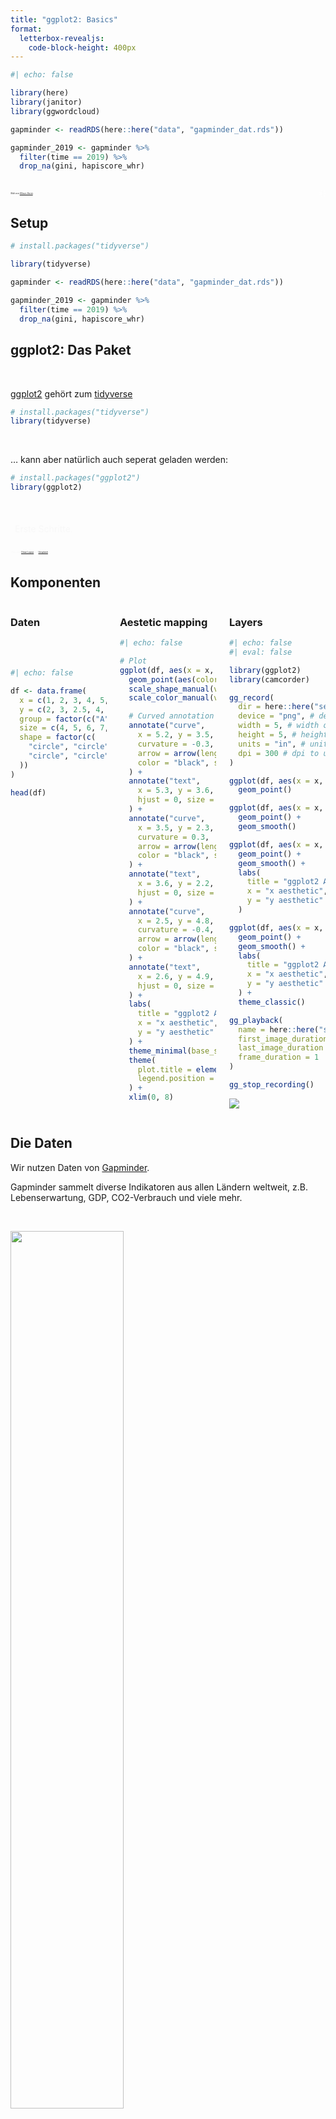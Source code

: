 ```yaml
---
title: "ggplot2: Basics"
format: 
  letterbox-revealjs:
    code-block-height: 400px
---
```



```r
#| echo: false

library(here)
library(janitor)
library(ggwordcloud)

gapminder <- readRDS(here::here("data", "gapminder_dat.rds"))

gapminder_2019 <- gapminder %>%
  filter(time == 2019) %>%
  drop_na(gini, hapiscore_whr)

```

## {background-image="images/ggplot_art.png" background-size="1160px" background-position="15%"}

::: {.absolute right="0.5%" bottom="0.5%" style="font-size:0.25em; padding: 0.15em 0.15em; background-color: rgba(255, 255, 255 .7); backdrop-filter: blur(5px); box-shadow: 0 0 1rem 0 rgba(255, 255, 255 .5); border-radius: 2. 5px;"}

Bild von [Allison Horst](https://allisonhorst.com/r-packages-functions).
:::

## Setup

```r
# install.packages("tidyverse")

library(tidyverse)

gapminder <- readRDS(here::here("data", "gapminder_dat.rds"))

gapminder_2019 <- gapminder %>%
  filter(time == 2019) %>%
  drop_na(gini, hapiscore_whr)
```


## ggplot2: Das Paket

\

[ggplot2](https://ggplot2.tidyverse.org/) gehört zum [tidyverse](https://www.tidyverse.org/)

```r
# install.packages("tidyverse")
library(tidyverse)
```

\

... kann aber natürlich auch seperat geladen werden:

```r
# install.packages("ggplot2")
library(ggplot2)
```

##  {background-image="images/babyfeet.jpg" background-size="1225px"}

::: {.absolute right="1.5%" top="1.5%" style="padding: 0.5em 0.5em; background-color: rgba(255, 255, 255, 0); backdrop-filter: blur(0px); box-shadow: 0 0 0rem 0 rgba(255, 255, 255, 0); color:#F8F8F8;"}
Erste Schritte.
:::


::: {.absolute right="0%" bottom="0%" style="font-size:0.25em; padding: 0.5em 0.5em; background-color: rgba(255, 255, 255, 0); backdrop-filter: blur(0px); box-shadow: 0 0 0rem 0 rgba(255, 255, 255, 0); color:#F8F8F8;"}

Foto von <a href="https://unsplash.com/de/@omarlopez1?utm_content=creditCopyText&utm_medium=referral&utm_source=unsplash">Omar Lopez</a> auf <a href="https://unsplash.com/de/fotos/person-die-babyfusse-halt-vTknj2OxDVg?utm_content=creditCopyText&utm_medium=referral&utm_source=unsplash">Unsplash</a>
:::


## Komponenten

:::: {.columns}

::: {.column width="33%"}
### Daten

\
\

```r
#| echo: false

df <- data.frame(
  x = c(1, 2, 3, 4, 5, 2, 3, 4, 1.5, 4.5),
  y = c(2, 3, 2.5, 4, 3, 1, 1.5, 2, 4.5, 1),
  group = factor(c("A", "A", "A", "A", "A", "B", "B", "B", "C", "C")),
  size = c(4, 5, 6, 7, 8, 3, 4, 3, 5, 6),
  shape = factor(c(
    "circle", "circle", "circle", "circle", "circle",
    "circle", "circle", "circle", "triangle", "triangle"
  ))
)

head(df)
```

:::

::: {.column width="33%"}
### Aestetic mapping

```r
#| echo: false

# Plot
ggplot(df, aes(x = x, y = y)) +
  geom_point(aes(color = group, size = size, shape = shape), alpha = 0.8) +
  scale_shape_manual(values = c(circle = 16, triangle = 17)) +
  scale_color_manual(values = c("A" = "#1b9e77", "B" = "#7570b3", "C" = "#d95f02")) +

  # Curved annotation arrows (thicker)
  annotate("curve",
    x = 5.2, y = 3.5, xend = 5, yend = 3,
    curvature = -0.3,
    arrow = arrow(length = unit(0.25, "cm")),
    color = "black", size = 0.9
  ) +
  annotate("text",
    x = 5.3, y = 3.6, label = "color aesthetic",
    hjust = 0, size = 5, fontface = "bold"
  ) +
  annotate("curve",
    x = 3.5, y = 2.3, xend = 3, yend = 2.5,
    curvature = 0.3,
    arrow = arrow(length = unit(0.25, "cm")),
    color = "black", size = 0.9
  ) +
  annotate("text",
    x = 3.6, y = 2.2, label = "size aesthetic",
    hjust = 0, size = 5, fontface = "bold"
  ) +
  annotate("curve",
    x = 2.5, y = 4.8, xend = 1.5, yend = 4.5,
    curvature = -0.4,
    arrow = arrow(length = unit(0.25, "cm")),
    color = "black", size = 0.9
  ) +
  annotate("text",
    x = 2.6, y = 4.9, label = "shape aesthetic",
    hjust = 0, size = 5, fontface = "bold"
  ) +
  labs(
    title = "ggplot2 Aesthetics",
    x = "x aesthetic",
    y = "y aesthetic"
  ) +
  theme_minimal(base_size = 14) +
  theme(
    plot.title = element_text(face = "bold", hjust = 0.5),
    legend.position = "none"
  ) +
  xlim(0, 8)
```


:::

::: {.column width="33%"}
### Layers

```r
#| echo: false
#| eval: false

library(ggplot2)
library(camcorder)

gg_record(
  dir = here::here("sessions", "ggplot_intro", "images", "camcorder"), # where to save the recording
  device = "png", # device to use to save images
  width = 5, # width of saved image
  height = 5, # height of saved image
  units = "in", # units for width and height
  dpi = 300 # dpi to use when saving image
)

ggplot(df, aes(x = x, y = y)) +
  geom_point()

ggplot(df, aes(x = x, y = y)) +
  geom_point() +
  geom_smooth()

ggplot(df, aes(x = x, y = y)) +
  geom_point() +
  geom_smooth() +
  labs(
    title = "ggplot2 Aesthetics",
    x = "x aesthetic",
    y = "y aesthetic"
  )

ggplot(df, aes(x = x, y = y)) +
  geom_point() +
  geom_smooth() +
  labs(
    title = "ggplot2 Aesthetics",
    x = "x aesthetic",
    y = "y aesthetic"
  ) +
  theme_classic()

gg_playback(
  name = here::here("sessions" ,"ggplot_intro", "images", "layers.gif"),
  first_image_duration = 0.01,
  last_image_duration = 1,
  frame_duration = 1
)

gg_stop_recording()
```

![](./images/layers.gif)

:::
::::


## Die Daten

Wir nutzen Daten von [Gapminder](https://www.gapminder.org/data/).  

::: {.callout-note}
Gapminder sammelt diverse Indikatoren aus allen Ländern weltweit, z.B. Lebenserwartung, GDP, CO2-Verbrauch und viele mehr. 
:::

\

![](./images/bubbleplot.png){width=60% fig-align="center"}


## Die Daten

Zuerst schauen wir uns nur eins der Jahre genauer an:


```r
gapminder <- readRDS(here::here("data", "gapminder_dat.rds"))

gapminder_2019 <- gapminder %>%
  filter(time == 2019) %>%
  drop_na(gini, hapiscore_whr)
```


::: {.columns}
::: {.column width="50%"}
[Gini-Koeffizient]{.highlight}  

- 0 = perfekte Gleichheit (alle haben gleich viel)
- 100 = perfekte Ungleichheit (eine Person hat alles)
:::

::: {.column width="50%"}
[Happiness-Score]{.highlight} (Cantril-Leiter)

- 0 = Schlechtestest mögliche Leben.
- 100 = Bestmöglichstes Leben.

:::
:::

## Start: `ggplot()`
```r
#| output-location: column

ggplot()
```


## 1. Daten

```r
#| output-location: column
ggplot(data = gapminder_2019)
```


## 2. Aesthetic mapping 

:::: {.columns}

::: {.column width="60%"}
\
\
\

[Verknüpfen]{.highlight} von Spalten im Datensatz mit [visuellen Eigenschaften]{.highlight}:

```r
#| eval: false

mapping =  aes()
```
:::

::: {.column width="40%"}


|Argument|Aesthetic|
|--------|---------|
|`x`       |x-Achse  |
|`y`       |y-Achse  |
|`color`   |Farbe    |
|`fill`    |Füllfarbe|
|`shape`   |Form     |
|`size`    |Größe    |
|`alpha`   |Transparenz|
|`group`  |Gruppe|

: {.striped}

:::
::::

::: {.callout-tip}
[Umfangreicherer Überblick](https://ggplot2.tidyverse.org/articles/ggplot2-specs.html) über mögliche Aestethics. 
:::

## Aesthetic mapping: Achsen 

```r
#| output-location: column
#| code-line-numbers: "3"

ggplot(
  data = gapminder_2019,
  mapping = aes(x = gini, y = hapiscore_whr)
)
```

## 3. Geometric Layers

:::: {.columns}

::: {.column width="60%"}
\
\
\

Verschiedene Layers ([geoms]{.highlight}) werden übereinandergelegt: 

```r
#| eval: false
geom_point() + 
geom_line() + 
...
```
:::

::: {.column width="40%"}

\

|Argument|Aesthetic|
|--------|---------|
|`geom_point()`       |Punkte  |
|`geom_line()`       |Linien|
|`geom_histogram()`   |Histogramm    |
|`geom_text()`    |Text|
|`geom_boxplot()`   |Boxplot|

: {.striped}



:::
::::

\
\

::: {.callout-tip}
[Umfangreicherer Überblick](https://stulp.gmw.rug.nl/dataviz/ggplotgeoms.html) über mögliche Geoms.
:::

## Layers: Punkte

```r
#| output-location: column
#| code-line-numbers: "5"

ggplot(
  data = gapminder_2019,
  mapping = aes(x = gini, y = hapiscore_whr)
  ) +
  geom_point()
```


## 

::: {.panel-tabset}

### 🏋 Übung

\
\

::: {.exercise}
Das reicht schon, um einen eigenen ersten Plot zu erstellen. 
Nutzt die `gapminder` Daten und wählt zwei numerische Variablen aus.

:::

### Einige Vorschläge

::: {.columns}
::: {.column width = "50%"}
```r
str(gapminder)
```
:::
::: {.column width = "50%"}

- Jahre: `time`
- Teilzeitbeschäftigung: `part_time_employ_...`
- Gini-Index: `gini`
- Happiness-Score: `hapiscore_whr`
- Co2-Ausstoß pro Kopf: `co2_pcap`
- GDP pro Kopf (inflation-adjusted): `gdp_pcap` 

Wenn eine eurer Variablen nicht `time` ist, wählt euch am besten ein Jahr aus, dass ihr euch anschaut. 

```r
#| code-fold: true

gapminder_2019 <- gapminder %>%
  filter(time == 2019) %>%
  drop_na(gini, hapiscore_whr)
```

:::
:::
:::

## 

::: {.panel-tabset}

### 🏋 Übung
::: {.exercise}
Erstellt daraus einen Scatterplot. Gibt es einen Zusammenhang zwischen euren Variablen? 
:::


### Lösung

```r
#| output-location: column

ggplot(
  data = gapminder_2019,
  mapping = aes(
    x = gini,
    y = hapiscore_whr
  )
) +
  geom_point()
```

Länder mit niedrigerem Gini-Index haben tendenziell einen höheren Happiness-Score.

:::

## Mehr Aesthetics!
```r
#| output-location: column
#| code-line-numbers: "5"

ggplot(
  data = gapminder_2019,
  mapping = aes(
    x = gini, y = hapiscore_whr,
    color = world_4region
  )
) +
  geom_point()
```


## Mehr Layers!
```r
#| output-location: column
#| code-line-numbers: "6"

ggplot(
  data = gapminder_2019,
  mapping = aes(x = gini, y = hapiscore_whr, color = world_4region)
) +
  geom_point() +
  geom_smooth()
```


##

::: {.panel-tabset}

### 🏋 Übung

\

::: {.exercise}
Probiert aus, wo in den ggplot-layers man die Farbe ändern kann (es gibt 3 verschiedene Möglichkeiten, die sich alle unterschiedlich auf den Plot auswirken).  
Ändert dafür unseren bisherigen Plot so, dass nur die Punkte farbig sind.  
Die Linie von `geom_smooth()` soll einfarbig werden. 


```r
#| eval: false

ggplot(
  data = gapminder_2019,
  mapping = aes(x = gini, y = hapiscore_whr, color = world_4region)
) +
  geom_point() +
  geom_smooth()
```

:::

### Lösung
```r
#| code-line-numbers: "5"
#| output-location: column

ggplot(
  data = gapminder_2019,
  mapping = aes(x = gini, y = hapiscore_whr)
) +
  geom_point(aes(color = world_4region)) +
  geom_smooth()
```

Wir ändern dafür die Aesthetics von global zu lokal, indem wir die color-Aesthetic nur in `geom_point()` definieren. 

::: 

## Aestetics als Mapping oder Setting

:::{ .columns}

::: {.column width="33%"}

[Für alle Layer]{.highlight}

```r
#| code-line-numbers: "6"

ggplot(
  data = gapminder_2019,
  mapping = aes(
    x = gdp_pcap,
    y = hapiscore_whr,
    color = world_4region)
) +
  geom_point() +
  geom_smooth()
```
:::

::: {.column width="33%"}

[Für spezifische Layer]{.highlight}

::: {.fragment}
```r
#| code-line-numbers: "8"

ggplot(
  data = gapminder_2019,
  mapping = aes(
    x = gini,
    y = hapiscore_whr
  )
) +
  geom_point(aes(color = world_4region)) +
  geom_smooth()
```
:::
:::
::: {.column width="33%"}


[Als Setting]{.highlight}

::: {.fragment}
```r
#| code-line-numbers: "8"

ggplot(
  data = gapminder_2019,
  mapping = aes(
    x = gini,
    y = hapiscore_whr
  )
) +
  geom_point(color = "#F4BA02") +
  geom_smooth()
```
:::
:::
:::


## Labels
```r
#| output-location: column
#| code-line-numbers: "10,11,12,13,14,15"

ggplot(
  data = gapminder_2019,
  mapping = aes(
    x = gini,
    y = hapiscore_whr
  )
) +
  geom_point(aes(color = world_4region)) +
  geom_smooth() +
  labs(
    title = "Ungleichheit = Un-Happiness?",
    subtitle = "Gini-Koeffizient und Happiness-Score in verschiedenen Ländern 2019",
    x = "Gini-Index",
    y = "Happiness-Score",
  )
```


## Style deinen Plot: Themes

```r
#| output-location: column
#| code-line-numbers: "16"

ggplot(
  data = gapminder_2019,
  mapping = aes(
    x = gini,
    y = hapiscore_whr
  )
) +
  geom_point(aes(color = world_4region)) +
  geom_smooth() +
  labs(
    title = "Ungleichheit = Un-Happiness?",
    subtitle = "Gini-Koeffizient und Happiness-Score in verschiedenen Ländern 2019",
    x = "Gini-Index",
    y = "Happiness-Score",
  ) +
  theme_bw()
```


::: {.callout-tip}
Eine Übersicht über Themes findet sich [hier](https://ggplot2.tidyverse.org/reference/ggtheme.html).
:::



## 🏋 Übung

::: {.exercise}

1. Wir [losen]{.highlight} Gruppen aus. Stellt in den Gruppen kurz eure Scatterplots aus der vorherigen [Übung]() vor. [5 min]{.highlight}
2. Erstellt in [Einzelarbeit]{.highlight} den euch zugewiesenen Plot-Typen. Nutzt dafür die Variablen, die ihr am interessantesten findet (entweder aus den bisherigen Übungen, oder aus dem Gruppengespräch). [30 min]{.highlight}

- Lineplot: 1 numerische, 1 kategoriale und die Jahres-Variable
- Barplot: 1 kategoriale und 1 numerische Variable
- Densityplot: 1 numerische und 1 kategoriale Variable
- Boxplot: 1 numerische und 1 kategoriale Variable
- Histogram: 1 numerische Variable + eine kategoriale Variable

Als kategoriale Variable bietet sich z.B. `world_6region` an. 
Infos zu den Plots findet ihr entweder in der [Einführung](https://nickhaf.github.io/PlotWorkshop/sessions/Einf%C3%BChrung/slides.html#/zentrale-plot-typen) oder auf [fronm Data to Viz](https://www.data-to-viz.com/). 

::: {.callout-tip}

Nutzt die bisherigen Code-Blocks, R-interne Hilfe, Google und KI. Falls ihr eine bestimmte Vision habt, aber nicht wisst wie ihr z.B. die Daten umformt, sagt bitte direkt Bescheid, damit wir helfen können!

:::
:::



## 🏋 Übung

::: {.panel-tabset}
### Aufgabe

::: {.exercise}
3. Gruppenarbeit: Zusammenfinden in den Gruppen, um einen finalen Plot zu küren/erstellen (15 min). Dieser kann Elemente aus verschiedenen Plots enthalten. Ihr könnt auch euren Plot fortführen, wenn ihr den interessanter findet, oder um Inspo von den anderen ergänzen. 
An diesem finalen Plot könnt ihr dann im Laufe des Workshops weiterarbeiten. 
4. Kurze Vorstellung im Plenum. [10 min]{.highlight}

::: 

### Mögliche Lösung


::: {.panel-tabset}

### Daten vorbereiten



```r

library(tidyverse)

gapminder <- readRDS(here::here("data", "gapminder_dat.rds")) 

gapminder_vars <- gapminder %>%
  select(name, time, part_time_employ_total, part_time_employ_fe, part_time_employ_ma, working_hours_week, world_6region, income_3groups) %>%
  drop_na(part_time_employ_total, working_hours_week)

gapminder_vars_de <- gapminder_vars %>% filter(name == "Germany")

```

### Lineplot

```r
#| output-location: column
#| fig.height: 4


line_plot <- ggplot(data = gapminder_vars_de,
       mapping = aes(x = time, y = working_hours_week)) +
  geom_line() +
  labs(
    title = "Arbeitsstunden pro Woche in Deutschland",
    x = "Jahr",
    y = "Arbeitsstunden pro Woche",
    color = "Land"
  ) +
  theme_minimal()

line_plot
```


### Barplot

```r
#| output-location: column
#| fig.height: 4


bar_plot <- ggplot(data = gapminder_vars, 
       mapping = aes(x = time, y = part_time_employ_total)) +
  geom_bar(stat = "identity") +
  theme_minimal() +
  labs(
    title = "Teilzeitbeschäftigungsrate in Deutschland",
    x = "Jahr",
    y = "Teilzeitbeschäftigungsrate (%)"
  )

bar_plot

```


### Densityplot


```r
#| output-location: column
#| fig.height: 4


gapminder_vars_2019 <- gapminder_vars %>% filter(time == 2019)

ggplot(data = gapminder_vars_2019, 
       aes(x = working_hours_week, fill = income_3groups)) +
  geom_density(alpha = 0.4) +
  theme_minimal() +
  labs(
    title = "Arbeitsstunden pro Woche",
    subtitle = "In Ländern aus verschiedenen Einkommensgruppen",
    x = "Arbeitsstunden pro Woche",
    y = "Dichte",
    fill = "Einkommensgruppe"
  )

```



### Boxplot


```r
#| output-location: column
#| fig.height: 4


gapminder_vars_long <- gapminder_vars %>%
  pivot_longer(cols = contains("part_time_employ"),
               names_to = "part_time_type",
               values_to = "part_time_employ_rate") %>%
  mutate(part_time_type = str_replace(part_time_type, "part_time_employ_", ""))

gapminder_vars_2019 <- gapminder_vars_long %>% filter(time == 2019)

ggplot(data = gapminder_vars_2019, 
       mapping = aes(x = world_6region, y = part_time_employ_rate, fill = part_time_type)) +
  geom_boxplot() +
  theme_minimal() +
  labs(
    title = "Teilzeitbeschäftigungsrate in verschiedenen Kontinenten",
    subtitle = "Im Jahr 2019",
    x = "",
    y = "Teilzeitbeschäftigungsrate (%)"
  )
```

### Histogram

```r
#| output-location: column
#| fig.height: 4

gapminder_vars_2019 <- gapminder_vars %>% filter(time == 2019)

ggplot(data = gapminder_vars_2019, 
       aes(x = working_hours_week, fill = income_3groups)) +
  geom_histogram(binwidth = 3 ) +
  theme_minimal() +
  labs(
    title = "Arbeitsstunden pro Woche",
    subtitle = "In Ländern aus verschiedenen Einkommensgruppen",
    x = "Arbeitsstunden pro Woche",
    y = "Dichte",
    fill = "Einkommensgruppe"
  )

```

### Kombiniert

```r
#| output-location: column
#| fig.height: 4
#| code-line-numbers: ""


library(patchwork)

line_plot +
  bar_plot +
  plot_layout(ncol = 1)
```

:::
:::

## {background-image="images/penguins.jpg" background-size="1225px"}

::: {.absolute right="2.5%" top="12%" style="font-size:1.25em; padding: 0.5em 0.5em; background-color: rgba(255, 255, 255, .7); backdrop-filter: blur(5px); box-shadow: 0 0 1rem 0 rgba(255, 255, 255, .5); border-radius: 7.5px;"}
Das waren schon die Basics. Von hier aus haben wir einen guten Anfangspunkt, um die Welt der Grafiken ausführlicher zu erkunden. 
Aber erst einmal, [Pause]{.highlight}. 
:::

::: image-ref
- Foto von <a href="https://unsplash.com/de/@westbeach013?utm_content=creditCopyText&utm_medium=referral&utm_source=unsplash">Casey Allen</a> auf <a href="https://unsplash.com/de/fotos/afrikanische-pinguine-am-meeresufer-neben-felsbrocken-UjpEGHu8uNU?utm_content=creditCopyText&utm_medium=referral&utm_source=unsplash">Unsplash</a>
:::


